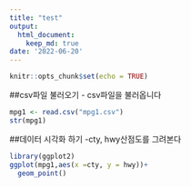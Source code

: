 ```yaml
---
title: "test"
output:
  html_document:
    keep_md: true
date: '2022-06-20'
---
```


```r
knitr::opts_chunk$set(echo = TRUE)
```

##csv파일 불러오기
- csv파일을 불러옵니다
```r
mpg1 <- read.csv("mpg1.csv")
str(mpg1)
```

##데이터 시각화 하기
-cty, hwy산점도를 그려본다
```r
library(ggplot2)
ggplot(mpg1,aes(x =cty, y = hwy))+
  geom_point()
```

